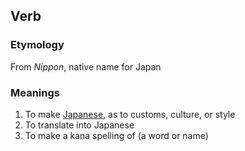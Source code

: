== Verb ==

=== Etymology ===
From ''Nippon'', native name for Japan

=== Meanings ===

#To make [[Japanese]], as to customs, culture, or style
#To translate into Japanese
#To make a kana spelling of (a word or name)